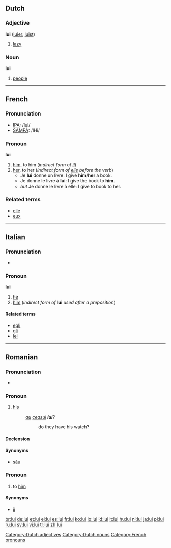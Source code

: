 ==Dutch==

===Adjective===
'''lui''' ([[luier]], [[luist]])

# [[lazy]]

===Noun===
'''lui''' {{p}}

# [[people]]

[[Category:Dutch adjectives]]
[[Category:Dutch nouns]]

----

==French==

===Pronunciation===
*[[w:IPA|IPA]]: /lɥi/
*[[w:SAMPA|SAMPA]]: /lHi/

===Pronoun===
'''lui'''

# [[him]], to him (''indirect form of [[il]]'')
# [[her]], to her (''indirect form of [[elle]] before the verb'')
#*Je '''lui''' donne un livre: I give '''him'''/'''her''' a book.
#*Je donne le livre à '''lui''': I give the book to '''him'''.
#*''but'' Je donne le livre à elle: I give to book to her.

===Related terms===
*[[elle]]
*[[eux]]

[[Category:French pronouns]]

----

==Italian==

===Pronunciation===
* {{IPA|[ˈlui]}}

===Pronoun===
'''lui'''

# [[he]]
# [[him]] (''indirect form of'' '''lui''' ''used after a preposition'')

====Related terms====
*[[egli]]
*[[gli]]
*[[lei]]

----

==Romanian==

===Pronunciation===
* {{IPA|/luj/}}

===Pronoun===
{{infl|ro|personal pronoun|genitive form of|el}}

# [[his]]
#:''[[au]] [[ceasul]] '''lui'''?''
#::do they have his watch?

====Declension====
{{ro-adj-1}}

====Synonyms====
*[[său]]

===Pronoun===
{{infl|ro|personal pronoun|stressed dative form of|el}}

# to [[him]]

====Synonyms====
*[[îi]] {{italbrac|unstressed form}}

[[br:lui]]
[[de:lui]]
[[et:lui]]
[[el:lui]]
[[es:lui]]
[[fr:lui]]
[[ko:lui]]
[[io:lui]]
[[id:lui]]
[[it:lui]]
[[hu:lui]]
[[nl:lui]]
[[ja:lui]]
[[pl:lui]]
[[ru:lui]]
[[sv:lui]]
[[vi:lui]]
[[tr:lui]]
[[zh:lui]]